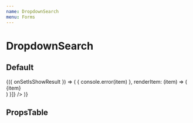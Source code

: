 ```yaml
---
name: DropdownSearch
menu: Forms
---
```



# DropdownSearch

## Default

<Playground>
  <ThemeProvider theme={LocalizeTheme}>
      <LocalizeDropdownSearch>
        {({ onSetIsShowResult }) => (
          <LocalizeSearchResult
            results={[{
              title: '인사말',
              items: ['Hi', 'Halo', '안녕하세요.'],
              onClickItem: (item) => {
                console.error(item)
              },
              renderItem: (item) => (
                <div>{item}</div>
              )
            }]}
          />
        )}
      </LocalizeDropdownSearch>
  </ThemeProvider>
</Playground>

## PropsTable

<Props of={LocalizeDropdownSearch} />
